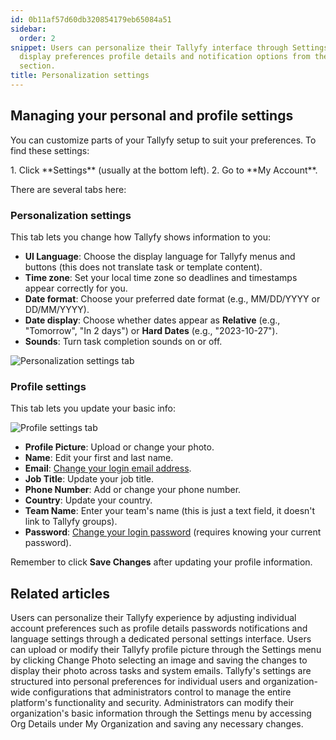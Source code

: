 ```yaml
---
id: 0b11af57d60db320854179eb65084a51
sidebar:
  order: 2
snippet: Users can personalize their Tallyfy interface through Settings by adjusting
  display preferences profile details and notification options from the My Account
  section.
title: Personalization settings
---
```



## Managing your personal and profile settings

You can customize parts of your Tallyfy setup to suit your preferences. To find these settings:

<Steps>
1. Click **Settings** (usually at the bottom left).
2. Go to **My Account**.
</Steps>

There are several tabs here:

### Personalization settings

This tab lets you change how Tallyfy shows information to you:

*   **UI Language**: Choose the display language for Tallyfy menus and buttons (this does not translate task or template content).
*   **Time zone**: Set your local time zone so deadlines and timestamps appear correctly for you.
*   **Date format**: Choose your preferred date format (e.g., MM/DD/YYYY or DD/MM/YYYY).
*   **Date display**: Choose whether dates appear as **Relative** (e.g., "Tomorrow", "In 2 days") or **Hard Dates** (e.g., "2023-10-27").
*   **Sounds**: Turn task completion sounds on or off.

![Personalization settings tab](https://screenshots.tallyfy.com/tallyfy%2Fpro%2Fdesktop-light-personal-settings-personalization.png)

### Profile settings

This tab lets you update your basic info:

![Profile settings tab](https://screenshots.tallyfy.com/tallyfy%2Fpro%2Fdesktop-light-personal-settings-profile.png)

*   **Profile Picture**: Upload or change your photo.
*   **Name**: Edit your first and last name.
*   **Email**: [Change your login email address](/products/pro/settings/personal-settings/how-can-i-change-my-email-address-in-tallyfy/).
*   **Job Title**: Update your job title.
*   **Phone Number**: Add or change your phone number.
*   **Country**: Update your country.
*   **Team Name**: Enter your team's name (this is just a text field, it doesn't link to Tallyfy groups).
*   **Password**: [Change your login password](/products/pro/settings/personal-settings/how-can-i-change-or-reset-my-tallyfy-password/) (requires knowing your current password).

Remember to click **Save Changes** after updating your profile information.


## Related articles
<CardGrid>
<LinkTitleCard header="<b>Settings > Personal settings</b>" href="/products/pro/settings/personal-settings/" > Users can personalize their Tallyfy experience by adjusting individual account preferences such as profile details passwords notifications and language settings through a dedicated personal settings interface. </LinkTitleCard>
<LinkTitleCard header="<b>Personal Settings > Update your profile picture</b>" href="/products/pro/settings/personal-settings/how-can-i-set-up-my-profile-photo-on-tallyfy/" > Users can upload or modify their Tallyfy profile picture through the Settings menu by clicking Change Photo selecting an image and saving the changes to display their photo across tasks and system emails. </LinkTitleCard>
<LinkTitleCard header="<b>Pro > Settings</b>" href="/products/pro/settings/" > Tallyfy's settings are structured into personal preferences for individual users and organization-wide configurations that administrators control to manage the entire platform's functionality and security. </LinkTitleCard>
<LinkTitleCard header="<b>Org Settings > Update organization details</b>" href="/products/pro/settings/org-settings/how-can-i-update-my-organization-details/" > Administrators can modify their organization's basic information through the Settings menu by accessing Org Details under My Organization and saving any necessary changes. </LinkTitleCard>
</CardGrid>